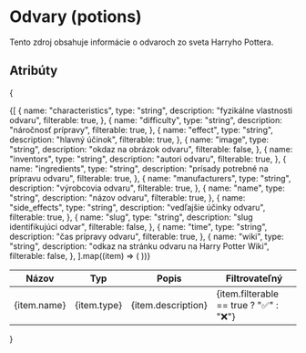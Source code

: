 # Odvary (potions)

Tento zdroj obsahuje informácie o odvaroch zo sveta Harryho Pottera.

## Atribúty
{
<table>
  <thead>
    <tr>
      <th>Názov</th>
      <th>Typ</th>
      <th>Popis</th>
      <th>Filtrovateľný</th>
    </tr>
  </thead>
  <tbody>
    {[
      {
        name: "characteristics",
        type: "string",
        description: "fyzikálne vlastnosti odvaru",
        filterable: true,
      },
      {
        name: "difficulty",
        type: "string",
        description: "náročnosť prípravy",
        filterable: true,
      },
      {
        name: "effect",
        type: "string",
        description: "hlavný účinok",
        filterable: true,
      },
      {
        name: "image",
        type: "string",
        description: "okdaz na obrázok odvaru",
        filterable: false,
      },
      {
        name: "inventors",
        type: "string",
        description: "autori odvaru",
        filterable: true,
      },
      {
        name: "ingredients",
        type: "string",
        description: "prísady potrebné na prípravu odvaru",
        filterable: true,
      },
      {
        name: "manufacturers",
        type: "string",
        description: "výrobcovia odvaru",
        filterable: true,
      },
      {
        name: "name",
        type: "string",
        description: "názov odvaru",
        filterable: true,
      },
      {
        name: "side_effects",
        type: "string",
        description: "vedľajšie účinky odvaru",
        filterable: true,
      },
      {
        name: "slug",
        type: "string",
        description: "slug identifikujúci odvar",
        filterable: false,
      },
      {
        name: "time",
        type: "string",
        description: "čas prípravy odvaru",
        filterable: true,
      },
      {
        name: "wiki",
        type: "string",
        description: "odkaz na stránku odvaru na Harry Potter Wiki",
        filterable: false,
      },
    ].map((item) => (
      <tr key={item.name}>
        <td>{item.name}</td>
        <td>{item.type}</td>
        <td>{item.description}</td>
        <td>{item.filterable == true ? "✅" : "❌"}</td>
      </tr>
    ))}
  </tbody>
</table>
}
